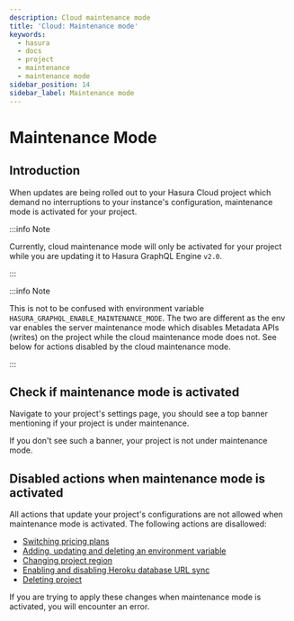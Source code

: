 ```yaml
---
description: Cloud maintenance mode
title: 'Cloud: Maintenance mode'
keywords:
  - hasura
  - docs
  - project
  - maintenance
  - maintenance mode
sidebar_position: 14
sidebar_label: Maintenance mode
---
```



# Maintenance Mode

<ProductBadge free standard pro ee />

## Introduction

When updates are being rolled out to your Hasura Cloud project which demand no interruptions to your instance's
configuration, maintenance mode is activated for your project.

:::info Note

Currently, cloud maintenance mode will only be activated for your project while you are updating it to Hasura GraphQL
Engine `v2.0`.

:::

:::info Note

This is not to be confused with environment variable `HASURA_GRAPHQL_ENABLE_MAINTENANCE_MODE`. The two are different as
the env var enables the server maintenance mode which disables Metadata APIs (writes) on the project while the cloud
maintenance mode does not. See below for actions disabled by the cloud maintenance mode.

:::

## Check if maintenance mode is activated

Navigate to your project's settings page, you should see a top banner mentioning if your project is under maintenance.

<Thumbnail src="/img/projects/maintenance-mode.png" alt="Project with maintenance mode activated" />

If you don't see such a banner, your project is not under maintenance mode.

## Disabled actions when maintenance mode is activated

All actions that update your project's configurations are not allowed when maintenance mode is activated. The following
actions are disallowed:

- [Switching pricing plans](/hasura-cloud/projects/pricing.mdx)
- [Adding, updating and deleting an environment variable](/hasura-cloud/projects/env-vars.mdx)
- [Changing project region](/hasura-cloud/projects/regions.mdx)
- [Enabling and disabling Heroku database URL sync](/hasura-cloud/heroku-url-sync.mdx)
- [Deleting project](/hasura-cloud/projects/delete.mdx)

If you are trying to apply these changes when maintenance mode is activated, you will encounter an error.
